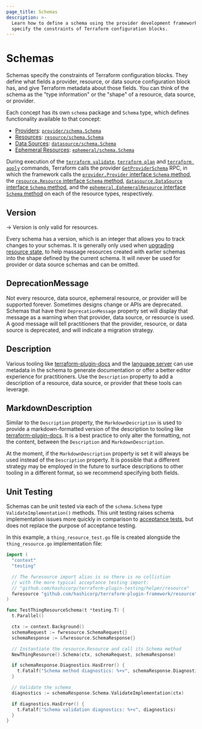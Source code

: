 ```yaml
---
page_title: Schemas
description: >-
  Learn how to define a schema using the provider development framework. Schemas
  specify the constraints of Terraform configuration blocks.
---
```


# Schemas

Schemas specify the constraints of Terraform configuration blocks. They define what fields a provider,
resource, or data source configuration block has, and give Terraform metadata
about those fields. You can think of the schema as the "type information" or
the "shape" of a resource, data source, or provider.

Each concept has its own `schema` package and `Schema` type, which defines functionality available to that concept:

- [Providers](/terraform/plugin/framework/providers): [`provider/schema.Schema`](https://pkg.go.dev/github.com/hashicorp/terraform-plugin-framework/provider/schema#Schema)
- [Resources](/terraform/plugin/framework/resources): [`resource/schema.Schema`](https://pkg.go.dev/github.com/hashicorp/terraform-plugin-framework/resource/schema#Schema)
- [Data Sources](/terraform/plugin/framework/data-sources): [`datasource/schema.Schema`](https://pkg.go.dev/github.com/hashicorp/terraform-plugin-framework/datasource/schema#Schema)
- [Ephemeral Resources](/terraform/plugin/framework/ephemeral-resources): [`ephemeral/schema.Schema`](https://pkg.go.dev/github.com/hashicorp/terraform-plugin-framework/ephemeral/schema#Schema)

During execution of the [`terraform validate`](/terraform/cli/commands/validate), [`terraform plan`](/terraform/cli/commands/plan) and [`terraform apply`](/terraform/cli/commands/apply) commands, Terraform calls the provider [`GetProviderSchema`](/terraform/plugin/framework/internals/rpcs#getproviderschema-rpc) RPC, in which the framework calls the [`provider.Provider` interface `Schema` method](https://pkg.go.dev/github.com/hashicorp/terraform-plugin-framework/provider#Provider.Schema), the [`resource.Resource` interface `Schema` method](https://pkg.go.dev/github.com/hashicorp/terraform-plugin-framework/resource#Resource.Schema), [`datasource.DataSource` interface `Schema` method](https://pkg.go.dev/github.com/hashicorp/terraform-plugin-framework/datasource#DataSource.Schema), and the [`ephemeral.EphemeralResource` interface `Schema` method](https://pkg.go.dev/github.com/hashicorp/terraform-plugin-framework/ephemeral#EphemeralResource.Schema) on each of the resource types, respectively.

## Version

-> Version is only valid for resources.

Every schema has a version, which is an integer that allows you to track changes to your schemas. It is generally only used when
[upgrading resource state](/terraform/plugin/framework/resources/state-upgrade), to help massage resources created with earlier
schemas into the shape defined by the current schema. It will never be used for
provider or data source schemas and can be omitted.

## DeprecationMessage

Not every resource, data source, ephemeral resource, or provider will be supported forever.
Sometimes designs change or APIs are deprecated. Schemas that have their
`DeprecationMessage` property set will display that message as a warning when
that provider, data source, or resource is used. A good message will tell
practitioners that the provider, resource, or data source is deprecated, and
will indicate a migration strategy.

## Description

Various tooling like
[terraform-plugin-docs](https://github.com/hashicorp/terraform-plugin-docs) and
the [language server](https://github.com/hashicorp/terraform-ls) can use
metadata in the schema to generate documentation or offer a better editor
experience for practitioners. Use the `Description` property to add a description of a resource, data source, or provider that these tools can leverage.

## MarkdownDescription

Similar to the `Description` property, the `MarkdownDescription` is used to
provide a markdown-formatted version of the description to tooling like
[terraform-plugin-docs](https://github.com/hashicorp/terraform-plugin-docs). It
is a best practice to only alter the formatting, not the content, between the
`Description` and `MarkdownDescription`.

At the moment, if the `MarkdownDescription` property is set it will always be
used instead of the `Description` property. It is possible that a different strategy may be employed in the future to surface descriptions to other tooling in a different format, so we recommend specifying both fields.

## Unit Testing

Schemas can be unit tested via each of the `schema.Schema` type `ValidateImplementation()` methods. This unit testing raises schema implementation issues more quickly in comparison to [acceptance tests](/terraform/plugin/framework/acctests), but does not replace the purpose of acceptance testing.

In this example, a `thing_resource_test.go` file is created alongside the `thing_resource.go` implementation file:

```go
import (
  "context"
  "testing"

  // The fwresource import alias is so there is no collistion
  // with the more typical acceptance testing import:
  // "github.com/hashicorp/terraform-plugin-testing/helper/resource"
  fwresource "github.com/hashicorp/terraform-plugin-framework/resource"
)

func TestThingResourceSchema(t *testing.T) {
  t.Parallel()

  ctx := context.Background()
  schemaRequest := fwresource.SchemaRequest{}
  schemaResponse := &fwresource.SchemaResponse{}

  // Instantiate the resource.Resource and call its Schema method
  NewThingResource().Schema(ctx, schemaRequest, schemaResponse)

  if schemaResponse.Diagnostics.HasError() {
    t.Fatalf("Schema method diagnostics: %+v", schemaResponse.Diagnostics)
  }

  // Validate the schema
  diagnostics := schemaResponse.Schema.ValidateImplementation(ctx)

  if diagnostics.HasError() {
    t.Fatalf("Schema validation diagnostics: %+v", diagnostics)
  }
}
```
